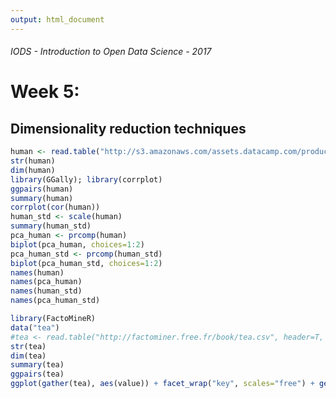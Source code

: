 ```yaml
---
output: html_document
---
```

###### IODS - Introduction to Open Data Science - 2017

# Week 5:
## Dimensionality reduction techniques

```r
human <- read.table("http://s3.amazonaws.com/assets.datacamp.com/production/course_2218/datasets/human2.txt", header=TRUE, sep=",")
str(human)
dim(human)
library(GGally); library(corrplot)
ggpairs(human)
summary(human)
corrplot(cor(human))
human_std <- scale(human)
summary(human_std)
pca_human <- prcomp(human)
biplot(pca_human, choices=1:2)
pca_human_std <- prcomp(human_std)
biplot(pca_human_std, choices=1:2)
names(human)
names(pca_human)
names(human_std)
names(pca_human_std)
```

```r
library(FactoMineR)
data("tea")
#tea <- read.table("http://factominer.free.fr/book/tea.csv", header=T, sep=",", dec=".")
str(tea)
dim(tea)
summary(tea)
ggpairs(tea)
ggplot(gather(tea), aes(value)) + facet_wrap("key", scales="free") + geom_bar() + theme(axis.text.x=element_text(angle=45, hjust=1), size=10)
```

